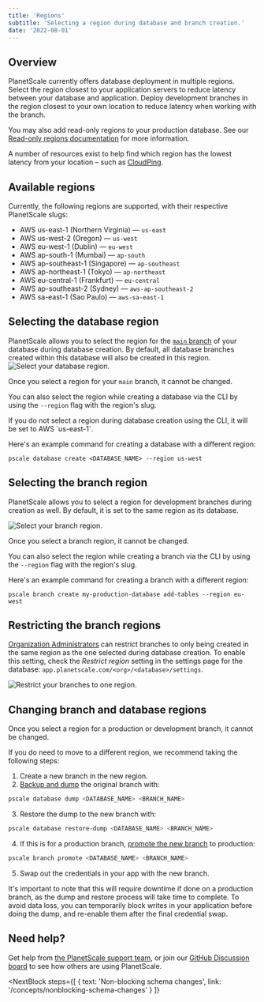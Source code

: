 ```yaml
---
title: 'Regions'
subtitle: 'Selecting a region during database and branch creation.'
date: '2022-08-01'
---
```


## Overview

PlanetScale currently offers database deployment in multiple regions. Select the region closest to your application servers to reduce latency between your database and application. Deploy development branches in the region closest to your own location to reduce latency when working with the branch.

You may also add read-only regions to your production database. See our [Read-only regions documentation](/docs/concepts/read-only-regions) for more information.

A number of resources exist to help find which region has the lowest latency from your location – such as [CloudPing](https://www.cloudping.co/grid#).

## Available regions

Currently, the following regions are supported, with their respective PlanetScale slugs:

- AWS us-east-1 (Northern Virginia) &mdash; `us-east`
- AWS us-west-2 (Oregon) &mdash; `us-west`
- AWS eu-west-1 (Dublin) &mdash; `eu-west`
- AWS ap-south-1 (Mumbai) &mdash; `ap-south`
- AWS ap-southeast-1 (Singapore) &mdash; `ap-southeast`
- AWS ap-northeast-1 (Tokyo) &mdash; `ap-northeast`
- AWS eu-central-1 (Frankfurt) &mdash; `eu-central`
- AWS ap-southeast-2 (Sydney) &mdash; `aws-ap-southeast-2`
- AWS sa-east-1 (Sao Paulo) &mdash; `aws-sa-east-1`

## Selecting the database region

PlanetScale allows you to select the region for the [`main` branch](/docs/concepts/branching) of your database during database creation. By default, all database branches created within this database will also be created in this region.
![Select your database region.](/docs/img/docs/database-region.png)

Once you select a region for your `main` branch, it cannot be changed.

You can also select the region while creating a database via the CLI by using
the `--region` flag with the region's slug.

<InfoBlock type='note'>
  If you do not select a region during database creation using the CLI, it will be set to AWS `us-east-1`.
</InfoBlock>

Here's an example command for creating a database with a different region:

```shell
pscale database create <DATABASE_NAME> --region us-west
```

## Selecting the branch region

PlanetScale allows you to select a region for development branches during
creation as well. By default, it is set to the same region as its database.

![Select your branch region.](/docs/img/docs/branch-region.png)

<InfoBlock type='note'>
  Once you select a branch region, it cannot be changed.
</InfoBlock>

You can also select the region while creating a branch via the CLI by using the
`--region` flag with the region's slug.

Here's an example command for creating a branch with a different region:

```shell
pscale branch create my-production-database add-tables --region eu-west
```

## Restricting the branch regions

[Organization Administrators](/docs/concepts/access-control#organization-administrator) can restrict branches to only being created in the same region as the one selected during database creation. To enable this setting, check the _Restrict region_ setting in the settings page for the database: `app.planetscale.com/<org>/<database>/settings`.

![Restrict your branches to one region.](/docs/img/docs/restrict-branch-region.png)

## Changing branch and database regions

Once you select a region for a production or development branch, it cannot be changed.

If you do need to move to a different region, we recommend taking the following steps:

1. Create a new branch in the new region.
2. [Backup and dump](/docs/reference/database) the original branch with:
```bash
pscale database dump <DATABASE_NAME> <BRANCH_NAME>
```
3. Restore the dump to the new branch with:
```bash
pscale database restore-dump <DATABASE_NAME> <BRANCH_NAME>
```
4. If this is for a production branch, [promote the new branch](/docs/reference/branch) to production:
```bash
pscale branch promote <DATABASE_NAME> <BRANCH_NAME>
```
5. Swap out the credentials in your app with the new branch.

It's important to note that this will require downtime if done on a production branch, as the dump and restore process will take time to complete. To avoid data loss, you can temporarily block writes in your application before doing the dump, and re-enable them after the final credential swap.

## Need help?

Get help from [the PlanetScale support team](https://support.planetscale.com), or join our [GitHub Discussion board](https://github.com/planetscale/discussion/discussions) to see how others are using PlanetScale.

<NextBlock
  steps={[
    {
      text: 'Non-blocking schema changes',
      link: '/concepts/nonblocking-schema-changes'
    }
  ]}
></NextBlock>
